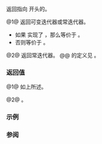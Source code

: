 {{cpp/ranges/join_with_view/title|begin}}
{{cpp/ranges/join_with_view/navbar}}

{{dcl begin}}
{{dcl|num=1|since=c++23|
constexpr auto begin();
}}
{{dcl|num=2|since=c++23|
constexpr auto begin() const
    requires ranges::forward_range&lt;const V&gt; &amp;&amp;
             ranges::forward_range&lt;const Pattern&gt; &amp;&amp;
             std::is_reference_v&lt;ranges::range_reference_t&lt;const V&gt;&gt; &amp;&amp;
             ranges::input_range&lt;ranges::range_reference_t&lt;const V&gt;&gt; &amp;&amp;
             /*concatable*/&lt;ranges::range_reference_t&lt;const V&gt;,
                            const Pattern&gt;;
}}
{{dcl end}}

返回指向 {{rlpt|/|join_with_view}} 开头的{{rlp|iterator|迭代器}}。

@1@ 返回可变迭代器或常迭代器。
* 如果 {{tt|V}} 实现了 {{lconcept|forward_range}}，那么等价于 {{box|{{c/core|1=constexpr bool use_const =}}&lt;br&gt;{{nbspt|4}}{{lsi|cpp/ranges#simple-view}}{{sep}}{{c/core|&lt;V&gt; &amp;&amp; std::is_reference_v&lt;}}{{rlpsi|/#InnerRng}}{{sep}}{{c/core|&gt; &amp;&amp;}}{{nbspt}}{{lsi|cpp/ranges#simple-view}}{{sep}}{{c/core|&lt;Pattern&gt;;}}&lt;br&gt;{{c/core|return}}{{nbspt}}{{rlpi|iterator}}{{sep}}{{c/core|&lt;use_const&gt;{*this, ranges::begin(}}{{rlpsi|/#base_}}{{c/core|)};}}}}。
* 否则等价于 {{box|{{rlpsi|/#outer_it_}}{{nbspt}}{{c/core|1== ranges::begin(}}{{rlpsi|/#base_}}{{c/core|);}}&lt;br&gt;{{c/core|return}}{{nbspt}}{{rlpi|iterator}}{{sep}}{{c/core|&lt;false&gt;{*this};}}}}。

@2@ 返回常迭代器。
@@ {{lsi|cpp/ranges/concat_view#concatable}} 的定义见 {{l2tt std|cpp/ranges/concat_view}}。

===返回值===
@1@ 如上所述。

@2@ {{box|{{rlpi|iterator}}{{sep}}{{c/core|&lt;true&gt;{*this, ranges::begin(}}{{rlpsi|/#base_}}{{c/core|)}&lt;!----&gt;}}}}。

===示例===
{{example}}

===参阅===
{{dsc begin}}
{{dsc inc|cpp/ranges/adaptor/dsc end|join_with_view}}
{{dsc inc|cpp/ranges/dsc begin}}
{{dsc end}}

{{langlinks|de|en|es|fr|it|ja|pt|ru}}